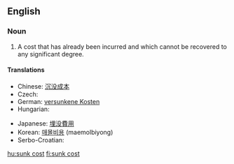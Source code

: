 ==English==
{{wikipedia|sunk cost}}

===Noun===
{{en-noun|head=[[sunk]] [[cost]]}}

# {{economics}} A cost that has already been incurred and which cannot be recovered to any significant degree.

====Translations====
{{trans-top|already incurred costs}}
* Chinese: [[沉没成本]]
* Czech: {{t-|cs|utopené náklady|m-p}}
* German: [[versunkene Kosten]] {{p}}
* Hungarian: {{t+|hu|elsüllyedt költség}}
{{trans-mid}}
* Japanese: [[埋没費用]]
* Korean: [[매몰비용]] (maemolbiyong)
* Serbo-Croatian: {{t-|sh|nepovratan trošak}}
{{trans-bottom}}

[[hu:sunk cost]]
[[fi:sunk cost]]